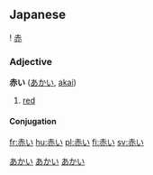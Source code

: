 ==Japanese==    
{{ja-kanjitab-top}}
! [[赤]]
{{ja-kanjitab-bottom}}
===Adjective===
'''赤い''' ([[あかい]], [[akai]])
# [[red]]

====Conjugation====
{{ja-i|赤|あか|aka}}

[[Category:Japanese language|あかい]]
[[Category:い-Adjectives|あかい]]
[[Category:ja:Colors|あかい]]

[[fr:赤い]]
[[hu:赤い]]
[[pl:赤い]]
[[fi:赤い]]
[[sv:赤い]]